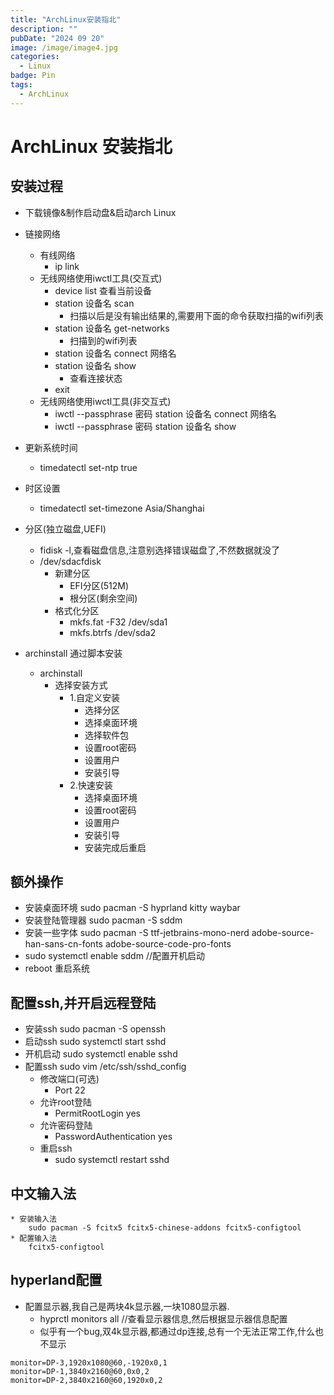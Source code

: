 ```yaml
---
title: "ArchLinux安装指北"
description: ""
pubDate: "2024 09 20"
image: /image/image4.jpg
categories:
  - Linux
badge: Pin
tags: 
  - ArchLinux
---
```


# ArchLinux 安装指北

## 安装过程
* 下载镜像&制作启动盘&启动arch Linux 
* 链接网络
    * 有线网络
        * ip link
    * 无线网络使用iwctl工具(交互式)
        * device list 查看当前设备
        * station 设备名 scan
            * 扫描以后是没有输出结果的,需要用下面的命令获取扫描的wifi列表
        * station 设备名 get-networks
            * 扫描到的wifi列表
        * station 设备名 connect 网络名
        * station 设备名 show
            * 查看连接状态
        * exit
    * 无线网络使用iwctl工具(非交互式)
        * iwctl --passphrase 密码 station 设备名 connect 网络名
        * iwctl --passphrase 密码 station 设备名 show

* 更新系统时间
    * timedatectl set-ntp true
* 时区设置
    * timedatectl set-timezone Asia/Shanghai
* 分区(独立磁盘,UEFI)
    * fidisk -l,查看磁盘信息,注意别选择错误磁盘了,不然数据就没了
    *  /dev/sdacfdisk
        * 新建分区
            * EFI分区(512M)
            * 根分区(剩余空间)
        * 格式化分区
            * mkfs.fat -F32 /dev/sda1
            * mkfs.btrfs /dev/sda2
* archinstall 通过脚本安装
    * archinstall
        * 选择安装方式
            * 1.自定义安装
                * 选择分区
                * 选择桌面环境
                * 选择软件包
                * 设置root密码
                * 设置用户
                * 安装引导
            * 2.快速安装
                * 选择桌面环境
                * 设置root密码
                * 设置用户
                * 安装引导
                * 安装完成后重启    
## 额外操作
* 安装桌面环境
    sudo pacman -S hyprland kitty waybar
* 安装登陆管理器
    sudo pacman -S sddm
* 安装一些字体
    sudo pacman -S ttf-jetbrains-mono-nerd adobe-source-han-sans-cn-fonts adobe-source-code-pro-fonts
* sudo systemctl enable sddm  //配置开机启动
* reboot 重启系统

## 配置ssh,并开启远程登陆
* 安装ssh
    sudo pacman -S openssh
* 启动ssh
    sudo systemctl start sshd
* 开机启动
    sudo systemctl enable sshd
* 配置ssh
    sudo vim /etc/ssh/sshd_config
    * 修改端口(可选)
        * Port 22
    * 允许root登陆
        * PermitRootLogin yes
    * 允许密码登陆
        * PasswordAuthentication yes
    * 重启ssh
        * sudo systemctl restart sshd

## 中文输入法
    * 安装输入法
        sudo pacman -S fcitx5 fcitx5-chinese-addons fcitx5-configtool
    * 配置输入法
        fcitx5-configtool

## hyperland配置
* 配置显示器,我自己是两块4k显示器,一块1080显示器.
    * hyprctl monitors all //查看显示器信息,然后根据显示器信息配置
    * 似乎有一个bug,双4k显示器,都通过dp连接,总有一个无法正常工作,什么也不显示
``` shell
monitor=DP-3,1920x1080@60,-1920x0,1
monitor=DP-1,3840x2160@60,0x0,2
monitor=DP-2,3840x2160@60,1920x0,2
```